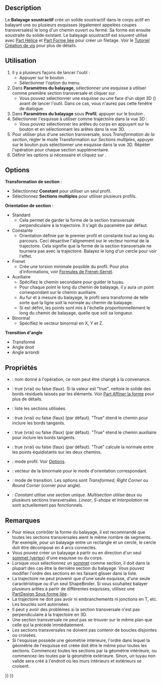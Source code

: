 <languages/>

{{Docnav/fr
|[[PartDesign_SubtractiveLoft/fr|Lissage soustractif]]
|[[PartDesign_SubtractiveHelix/fr|Hélice soustractive]]
|[[PartDesign_Workbench/fr|Atelier PartDesign]]
|IconL=PartDesign_SubtractiveLoft.svg
|IconR=PartDesign_SubtractiveHelix.svg
|IconC=Workbench_PartDesign.svg
}}

{{GuiCommand/fr
|Name=PartDesign SubtractivePipe
|Name/fr=PartDesign Balayage soustractif
|MenuLocation=PartDesign → Créer une fonction soustractive → Enlèvement de matière par balayage
|Workbenches=[[PartDesign_Workbench/fr|PartDesign]]
|Version=0.17
|SeeAlso=[[PartDesign_AdditivePipe/fr|PartDesign Balayage additif]], [[PartDesign_SubtractiveLoft/fr|PartDesign Lissage soustractif]]
}}

==Description==

Le '''Balayage soustractif''' crée un solide soustractif dans le corps actif en balayant une ou plusieurs esquisses (également appelées coupes transversales) le long d'un chemin ouvert ou fermé. Sa forme est ensuite soustraite du solide existant. Le balayage soustractif est souvent utilisé avec [[Part_Helix/fr|Part Hélice]] et [[PartDesign_ShapeBinder/fr|Part Forme liée]] pour créer un filetage. Voir le [[Thread_for_Screw_Tutorial/fr|Tutoriel Création de vis]] pour plus de détails.

<span id="Usage"></span>
==Utilisation==

# Il y a plusieurs façons de lancer l'outil :
#* Appuyer sur le bouton {{Button|[[Image:PartDesign_SubtractivePipe.svg|16px]] [[PartDesign_SubtractivePipe/fr|Enlèvement de matière par balayage]]}}.
#* Sélectionner l'option {{MenuCommand|PartDesign → Créer une fonction soustractive → [[Image:PartDesign_SubtractivePipe.svg|16px]] Enlèvement de matière par balayage}} du menu.
# Dans '''Paramètres du balayage''', sélectionner une esquisse à utiliser comme première section transversale et cliquer sur {{Button|OK}}.
#* Vous pouvez sélectionner une esquisse ou une face d'un objet 3D ({{Version/fr|0.20}}) avant de lancer l'outil. Dans ce cas, vous n'aurez pas cette fenêtre de dialogue.
# Dans '''Paramètres du balayage''' sous '''Profil''', appuyer sur le bouton {{Button|Objet}}.
# Sélectionner l'esquisse à utiliser comme trajectoire dans la vue 3D :
#* Vous pouvez sélectionner les arêtes du corps en appuyant sur le bouton {{Button|Ajouter une arête}} et en sélectionnant les arêtes dans la vue 3D. 
# Pour utiliser plus d'une section transversale, sous ''Transformation de la section'', régler le mode Transformation sur ''Sections multiples'', appuyer sur le bouton {{Button|Ajouter une section}} puis sélectionner une esquisse dans la vue 3D. Répéter l'opération pour chaque section supplémentaire.
# Définir les options si nécessaire et cliquez sur {{Button|OK}}.

==Options==

'''Transformation de section''' : 
* Sélectionnez '''Constant''' pour utiliser un seul profil.
* Sélectionnez '''Sections multiples''' pour utiliser plusieurs profils.
'''Orientation de section''' :
* Standard
** Cela permet de garder la forme de la section transversale perpendiculaire à la trajectoire. Il s'agit du paramètre par défaut.
* Constante
** Orientation définie par le premier profil et constante tout au long du parcours. Ceci désactive l'alignement sur le vecteur normal de la trajectoire. Cela signifie que la forme de la section transversale ne tournera pas avec la trajectoire. Balayez le long d'un cercle pour voir l'effet.
* Frenet
** Crée une torsion minimale possible du profil. Pour plus d'informations, voir [https://fr.wikipedia.org/wiki/Rep%C3%A8re_de_Frenet Formules de Frenet-Serret].
* Auxiliaire
** Spécifiez le chemin secondaire pour guider le tuyau.
** Pour chaque point {{Emphasis|P}} le long du chemin de balayage, il y aura un point correspondant {{Emphasis|Q}} sur le chemin auxiliaire.
** Au fur et à mesure du balayage, le profil sera transformé de telle sorte que la ligne {{Emphasis|PQ}} soit la normale au chemin de balayage.
** Si {{Emphasis|Equivalence curviligne}} est défini, les points {{Emphasis|Q}} sont mis à l'échelle proportionnellement le long du chemin de balayage, quelle que soit sa longueur.
* Binormal
** Spécifiez le vecteur binormal en X, Y et Z.
'''Transition d'angle'''
* Transformé
* Angle droit
* Angle arrondi

<span id="Properties"></span>
==Propriétés==

* {{PropertyData|Label}} : nom donné à l'opération, ce nom peut être changé à la convenance.
* {{PropertyData|Refine}} : true (vrai) ou false (faux). Si la valeur est "true", nettoie le solide des bords résiduels laissés par les éléments. Voir [[Part_RefineShape/fr|Part Affiner la forme]] pour plus de détails.
* {{PropertyData|Sections}} : liste les sections utilisées.
* {{PropertyData|Spine Tangent}} : true (vrai) ou false (faux) (par défaut). "True" étend le chemin pour inclure les bords tangents.
* {{PropertyData|Auxiliary Spine Tangent}} : true (vrai) ou false (faux) (par défaut). "True" étend le chemin auxiliaire pour inclure les bords tangents.
* {{PropertyData|Auxiliary Curvelinear}} : true (vrai) ou false (faux) (par défaut). "True" calcule la normale entre les points équidistants sur les deux chemins.
* {{PropertyData|Mode}} : mode profil. Voir [[#Options|Options]].
* {{PropertyData|Binormal}} : vecteur de la binormale pour le mode d'orientation correspondant.
* {{PropertyData|Transition}} : mode de transition. Les options sont ''Transformed'', ''Right Corner'' ou ''Round Corner'' (corner pour angle).
* {{PropertyData|Transformation}} : ''Constant'' utilise une section unique. ''Multisection'' utilise deux ou plusieurs sections transversales. ''Linear'', ''S-shape'' et ''Interpolation'' ne sont actuellement pas fonctionnels.

<span id="Notes"></span>
==Remarques==

* Pour mieux contrôler la forme du balayage, il est recommandé que toutes les sections transversales aient le même nombre de segments. Par exemple, pour un balayage entre un rectangle et un cercle, le cercle doit être décomposé en 4 arcs connectés.
* Vous pouvez créer un balayage à partir ou en direction d'un seul [[Glossary/fr#V|sommet (vertex)]] d'une esquisse ou du corps. {{Version/fr|0.20}}
* Lorsque vous sélectionnez un [[Glossary/fr#V|sommet]] comme section, il doit dans la plupart des cas être la dernière section du balayage. Vous pouvez modifier l'ordre des sections en les faisant glisser dans la liste.
* La trajectoire ne peut provenir que d'une seule esquisse, d'une seule caractéristique ou d'un seul ShapeBinder. Si vous souhaitez balayer plusieurs arêtes à partir de différentes esquisses, utilisez une [[PartDesign_SubShapeBinder/fr|PartDesign Sous forme liée]].
* La trajectoire ne doit pas avoir ni embranchements ni jonctions en T, etc. Les boucles sont autorisées.
* Il peut y avoir des problèmes si la section transversale n'est pas perpendiculaire à la trajectoire en 3D.
* Une section transversale ne peut pas se trouver sur le même plan que celle qui la précède immédiatement.
* Les sections transversales ne doivent pas contenir de boucles disjointes ou croisées.
* Si l'esquisse possède une géométrie intérieure, l'ordre dans lequel la géométrie de l'esquisse est créée doit être le même pour toutes les sections. Commencez toutes les sections par la géométrie intérieure, ou commencez-les toutes par la géométrie extérieure. Sinon, un tuyau non valide sera créé à l'endroit où les murs intérieurs et extérieurs se croisent.


{{Docnav/fr
|[[PartDesign_SubtractiveLoft/fr|Lissage soustractif]]
|[[PartDesign_SubtractiveHelix/fr|Hélice soustractive]]
|[[PartDesign_Workbench/fr|Atelier PartDesign]]
|IconL=PartDesign_SubtractiveLoft.svg
|IconR=PartDesign_SubtractiveHelix.svg
|IconC=Workbench_PartDesign.svg
}}

{{PartDesign Tools navi{{#translation:}}}}
{{Userdocnavi{{#translation:}}}}